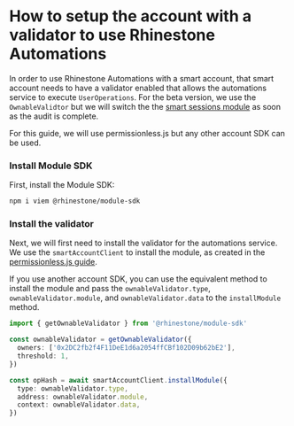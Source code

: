 
# How to setup the account with a validator to use Rhinestone Automations

In order to use Rhinestone Automations with a smart account, that smart account needs to have a validator enabled that allows the automations service to execute `UserOperations`. For the beta version, we use the `OwnableValidtor` but we will switch the the [smart sessions module](https://github.com/erc7579/smartsessions/) as soon as the audit is complete.

For this guide, we will use permissionless.js but any other account SDK can be used.

<Steps>

### Install Module SDK

First, install the Module SDK:

```sh npm2yarn
npm i viem @rhinestone/module-sdk
```

### Install the validator

Next, we will first need to install the validator for the automations service. We use the `smartAccountClient` to install the module, as created in the [permissionless.js guide](/module-sdk/account-sdks/permissionless).

If you use another account SDK, you can use the equivalent method to install the module and pass the `ownableValidator.type`, `ownableValidator.module`, and `ownableValidator.data` to the `installModule` method.

```typescript copy
import { getOwnableValidator } from '@rhinestone/module-sdk'

const ownableValidator = getOwnableValidator({
  owners: ['0x2DC2fb2f4F11DeE1d6a2054ffCBf102D09b62bE2'],
  threshold: 1,
})

const opHash = await smartAccountClient.installModule({
  type: ownableValidator.type,
  address: ownableValidator.module,
  context: ownableValidator.data,
})
```

</Steps>
